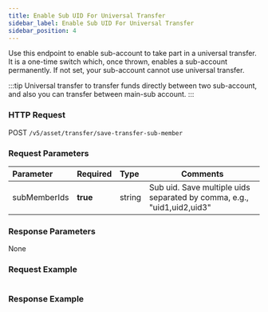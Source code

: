 ```yaml
---
title: Enable Sub UID For Universal Transfer
sidebar_label: Enable Sub UID For Universal Transfer
sidebar_position: 4
---
```


Use this endpoint to enable sub-account to take part in a universal transfer. It is a one-time switch which, once thrown, enables a sub-account permanently. If not set, your sub-account cannot use universal transfer.

:::tip
Universal transfer to transfer funds directly between two sub-account, and also you can transfer between main-sub account.
:::

### HTTP Request
POST `/v5/asset/transfer/save-transfer-sub-member`

### Request Parameters
| Parameter | Required | Type | Comments|
|:----- |:-------|:-----|------ |
|subMemberIds |**true** |string |Sub uid. Save multiple uids separated by comma, e.g., "uid1,uid2,uid3"|

### Response Parameters
None

### Request Example

<Tabs>
<TabItem value="console" label="Console">

```http

```

</TabItem>
</Tabs>

### Response Example

<Tabs>
<TabItem value="js response" label="response">

```json

```
</TabItem>
</Tabs>